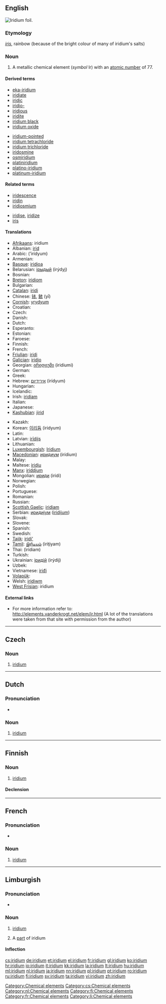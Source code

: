 {{elements|Ir|osmium|Os|platinum|Pt}}
{{also|Iridium}}
==English==
[[Image:Iridium foil.jpg|thumb|right|Iridium foil.]]
{{wikipedia}}
{{commons}}

===Etymology===
{{etyl|la}} ''[[iris#Latin|iris]]'', rainbow (because of the bright colour of many of iridium's salts)

===Noun===
{{en-noun|-}}

# A metallic chemical element (''symbol'' Ir) with an [[atomic number]] of 77.

====Derived terms====
{{der-top}}
* [[eka-iridium]]
* [[iridiate]]
* [[iridic]]
* [[iridio-]]
* [[iridious]]
* [[iridite]]
* [[iridium black]]
* [[iridium oxide]]
{{der-mid}}
* [[iridium-pointed]]
* [[iridium tetrachloride]]
* [[iridium trichloride]]
* [[iridosmine]]
* [[osmiridium]]
* [[platiniridium]]
* [[platino-iridium]]
* [[platinum-iridium]]
{{der-bottom}}

====Related terms====
{{rel-top}}
* [[iridescence]]
* [[iridin]]
* [[iridiosmium]]
{{rel-mid}}
* [[iridise]], [[iridize]]
* [[iris]]
{{rel-bottom}}

====Translations====
{{trans-top|chemical element}}
* [[Afrikaans]]: iridium
* Albanian: [[irid]]
* Arabic: {{Arab|[[إريديوم]]}} (’irídyum) {{m}}
* Armenian: {{t-|hy|իրիդիում|tr=iridium}}
* [[Basque]]: [[iridioa]]
* Belarusian: [[iрыдый]] (irýdyj) {{m}}
* Bosnian: {{t-|bs|iridij}}
* [[Breton]]: [[iridiom]]
* Bulgarian: {{t-|bg|иридий|m|tr=irídij}}
* [[Catalan]]: [[iridi]]
* Chinese: [[铱]], [[銥]] (yī)
* [[Cornish]]: [[yrydyum]]
* Croatian: {{t+|hr|iridij}}
* Czech: {{t+|cs|iridium}}
* Danish: {{t-|da|iridium}}
* Dutch: {{t+|nl|iridium|n}}
* Esperanto: {{t-|eo|iridio|xs=Esperanto}}
* Estonian: {{t-|et|iriidium}}
* Faroese: {{t-|fo|iridium|xs=Faroese}}
* Finnish: {{t+|fi|iridium}}
* French: {{t+|fr|iridium|m}}
* [[Friulian]]: [[iridi]]
* [[Galician]]: [[iridio]]
* Georgian: [[ირიდიუმი]] (iridiumi)
* German: {{t+|de|Iridium|n}}
* Greek: {{t+|el|ιρίδιο|n|tr=irídio}}
* Hebrew: [[אירידיום]] (irídyum)
* Hungarian: {{t+|hu|irídium}}
* Icelandic: {{t+|is|iridín}}
* Irish: [[iridiam]]
* Italian: {{t+|it|iridio|m}}
* Japanese: {{t+|ja|イリジウム|tr=irijiumu}}
* [[Kashubian]]: [[jirid]]
{{trans-mid}}
* Kazakh: {{t-|kk|иридий|tr=iridii|sc=Cyrl|xs=Kazakh}}
* Korean: [[이리듐]] (iridyum)
* Latin: {{t+|la|iridium}}
* Latvian: [[irīdijs]]
* Lithuanian: {{t+|lt|iridis|xs=Lithuanian}}
* [[Luxembourgish]]: [[Iridium]]
* [[Macedonian]]: [[иридиум]] (irídium) {{m}}
* Malay: {{t-|ms|iridium|xs=Malay}}
* Maltese: [[iridju]]
* [[Manx]]: [[iriddjum]]
* Mongolian: [[ириди]] (iridi)
* Norwegian: {{t-|no|iridium}}
* Polish: {{t+|pl|iryd|m}}
* Portuguese: {{t+|pt|irídio|m}}
* Romanian: {{t+|ro|iridiu|n}}
* Russian: {{t+|ru|иридий|m|tr=irídij}}
* [[Scottish Gaelic]]: [[iridiam]]
* Serbian: [[иридиjум]] ([[iridijum]]) {{m}}
* Slovak: {{t-|sk|iridium}}
* Slovene: {{t+|sl|iridij}}
* Spanish: {{t+|es|iridio|m}}
* Swedish: {{t+|sv|iridium}}
* [[Tajik]]: [[iridi']]
* [[Tamil]]: [[இரிடியம்]] (iriţiyam)
* Thai: {{Thai|[[อิริเดียม]]}} (ìrídiam)
* Turkish: {{t+|tr|iridyum}}
* Ukrainian: [[iридiй]] (irýdij) {{m}}
* Uzbek: {{t-|uz|иридий|tr=iridiy|sc=Cyrl|xs=Uzbek}}
* Vietnamese: [[iriđi]]
* [[Volapük]]: {{t|vo|liridin|xs=Volapük}}
* Welsh: [[iridiwm]]
* [[West Frisian]]: iridium
{{trans-bottom}}

====External links====
* For more information refer to: http://elements.vanderkrogt.net/elem/ir.html (A lot of the translations were taken from that site with permission from the author)

[[Category:Chemical elements]]

----

==Czech==

===Noun===
{{cs-noun|g=n}}

# [[#English|iridium]] {{gloss|metallic chemical element with an atomic number of 77}}

[[Category:cs:Chemical elements]]
----

==Dutch==
{{wikipedia|lang=nl}}

===Pronunciation===
* {{audio|Nl-iridium.ogg|Audio}}

===Noun===
{{infl|nl|noun|g=n}}

#  [[iridium#English|iridium]]

[[Category:nl:Chemical elements]]
----

==Finnish==
{{wikipedia|lang=fi}}

===Noun===
{{fi-noun}}

# [[#English|iridium]]

====Declension====
{{fi-decl-risti|iridium}}

[[Category:fi:Chemical elements]]
----

==French==
{{wikipedia|lang=fr}}

===Pronunciation===
* {{IPA|/i.ʁi.djɔm/|lang=fr}}

===Noun===
{{fr-noun-unc|m}}

# [[#English|iridium]]

[[Category:fr:Chemical elements]]
----

==Limburgish==

===Pronunciation===
* {{IPA|[ɪ˧ˈʁi˦ɖɔ˧m]|lang=li}}

===Noun===
{{infl|li|noun|g=n}}

# {{uncountable|lang=li}} [[iridium#English|iridium]]
# A [[part]] of iridium

====Inflection====
{{li-noun-um|iridi}}

[[Category:li:Chemical elements]]

[[cs:iridium]]
[[de:iridium]]
[[et:iridium]]
[[el:iridium]]
[[fr:iridium]]
[[gl:iridium]]
[[ko:iridium]]
[[hr:iridium]]
[[io:iridium]]
[[it:iridium]]
[[kk:iridium]]
[[la:iridium]]
[[lt:iridium]]
[[hu:iridium]]
[[ml:iridium]]
[[nl:iridium]]
[[ja:iridium]]
[[nn:iridium]]
[[pl:iridium]]
[[pt:iridium]]
[[ro:iridium]]
[[ru:iridium]]
[[fi:iridium]]
[[sv:iridium]]
[[ta:iridium]]
[[vi:iridium]]
[[zh:iridium]]